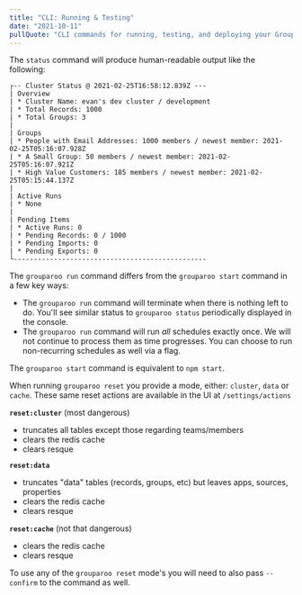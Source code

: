 ```yaml
---
title: "CLI: Running & Testing"
date: "2021-10-11"
pullQuote: "CLI commands for running, testing, and deploying your Grouparoo application."
---
```


<CLICommand name="status" />

The `status` command will produce human-readable output like the following:

```
┌-- Cluster Status @ 2021-02-25T16:58:12.839Z ---
| Overview
| * Cluster Name: evan's dev cluster / development
| * Total Records: 1000
| * Total Groups: 3
|
| Groups
| * People with Email Addresses: 1000 members / newest member: 2021-02-25T05:16:07.928Z
| * A Small Group: 50 members / newest member: 2021-02-25T05:16:07.921Z
| * High Value Customers: 185 members / newest member: 2021-02-25T05:15:44.137Z
|
| Active Runs
| * None
|
| Pending Items
| * Active Runs: 0
| * Pending Records: 0 / 1000
| * Pending Imports: 0
| * Pending Exports: 0
└------------------------------------------------
```

<CLICommand name="sync" />

<CLICommand name="run" />

The `grouparoo run` command differs from the `grouparoo start` command in a few key ways:

- The `grouparoo run` command will terminate when there is nothing left to do. You'll see similar status to `grouparoo status` periodically displayed in the console.
- The `grouparoo run` command will run _all_ schedules exactly once. We will not continue to process them as time progresses. You can choose to run non-recurring schedules as well via a flag.

<CLICommand name="start" />

The `grouparoo start` command is equivalent to `npm start`.

<CLICommand name="reset" />

When running `grouparoo reset` you provide a mode, either: `cluster`, `data` or `cache`. These same reset actions are available in the UI at `/settings/actions`

**`reset:cluster`** (most dangerous)

- truncates all tables except those regarding teams/members
- clears the redis cache
- clears resque

**`reset:data`**

- truncates "data" tables (records, groups, etc) but leaves apps, sources, properties
- clears the redis cache
- clears resque

**`reset:cache`** (not that dangerous)

- clears the redis cache
- clears resque

To use any of the `grouparoo reset` mode's you will need to also pass `--confirm` to the command as well.

<CLICommand name="console" />
